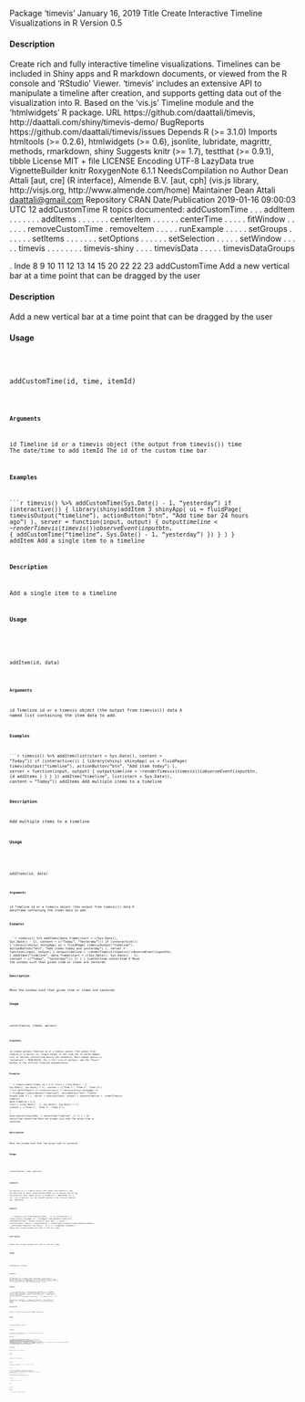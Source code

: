 Package ‘timevis’
January 16, 2019
Title Create Interactive Timeline Visualizations in R
Version 0.5

#### Description
 Create rich and fully interactive timeline visualizations.
Timelines can be included in Shiny apps and R markdown documents, or viewed
from the R console and 'RStudio' Viewer. 'timevis' includes an extensive API
to manipulate a timeline after creation, and supports getting data out of
the visualization into R. Based on the 'vis.js' Timeline module and the
'htmlwidgets' R package.
URL https://github.com/daattali/timevis,
http://daattali.com/shiny/timevis-demo/
BugReports https://github.com/daattali/timevis/issues
Depends R (>= 3.1.0)
Imports htmltools (>= 0.2.6), htmlwidgets (>= 0.6), jsonlite,
lubridate, magrittr, methods, rmarkdown, shiny
Suggests knitr (>= 1.7), testthat (>= 0.9.1), tibble
License MIT + file LICENSE
Encoding UTF-8
LazyData true
VignetteBuilder knitr
RoxygenNote 6.1.1
NeedsCompilation no
Author Dean Attali [aut, cre] (R interface),
Almende B.V. [aut, cph] (vis.js library, http://visjs.org,
http://www.almende.com/home)
Maintainer Dean Attali <daattali@gmail.com>
Repository CRAN
Date/Publication 2019-01-16 09:00:03 UTC
12
addCustomTime
R topics documented:
addCustomTime . . .
addItem . . . . . . .
addItems . . . . . . .
centerItem . . . . . .
centerTime . . . . .
fitWindow . . . . . .
removeCustomTime .
removeItem . . . . .
runExample . . . . .
setGroups . . . . . .
setItems . . . . . . .
setOptions . . . . . .
setSelection . . . . .
setWindow . . . . .
timevis . . . . . . . .
timevis-shiny . . . .
timevisData . . . . .
timevisDataGroups 



























































.
Inde
8
9
10
11
12
13
14
15
20
22
22
23
addCustomTime
Add a new vertical bar at a time point that can be dragged by the user

#### Description

Add a new vertical bar at a time point that can be dragged by the user

#### Usage
<pre><code>


addCustomTime(id, time, itemId)

<code></pre>
#### Arguments

id Timeline id or a timevis object (the output from timevis())
time The date/time to add
itemId The id of the custom time bar

#### Examples
```r

timevis() %>%
addCustomTime(Sys.Date() - 1, "yesterday")
if (interactive()) {
library(shiny)addItem
3
shinyApp(
ui = fluidPage(
timevisOutput("timeline"),
actionButton("btn", "Add time bar 24 hours ago")
),
server = function(input, output) {
output$timeline <- renderTimevis(
timevis()
)
observeEvent(input$btn, {
addCustomTime("timeline", Sys.Date() - 1, "yesterday")
})
}
)
}
addItem
Add a single item to a timeline

#### Description

Add a single item to a timeline

#### Usage
<pre><code>


addItem(id, data)

<code></pre>
#### Arguments

id Timeline id or a timevis object (the output from timevis())
data A named list containing the item data to add.

#### Examples
```r

timevis() %>%
addItem(list(start = Sys.Date(), content = "Today"))
if (interactive()) {
library(shiny)
shinyApp(
ui = fluidPage(
timevisOutput("timeline"),
actionButton("btn", "Add item today")
),
server = function(input, output) {
output$timeline <- renderTimevis(
timevis()
)
observeEvent(input$btn, {4
addItems
)
}
}
})
addItem("timeline", list(start = Sys.Date(), content = "Today"))
addItems
Add multiple items to a timeline

#### Description

Add multiple items to a timeline

#### Usage
<pre><code>


addItems(id, data)

<code></pre>
#### Arguments

id Timeline id or a timevis object (the output from timevis())
data A dataframe containing the items data to add.

#### Examples
```r

timevis() %>%
addItems(data.frame(start = c(Sys.Date(), Sys.Date() - 1),
content = c("Today", "Yesterday")))
if (interactive()) {
library(shiny)
shinyApp(
ui = fluidPage(
timevisOutput("timeline"),
actionButton("btn", "Add items today and yesterday")
),
server = function(input, output) {
output$timeline <- renderTimevis(
timevis()
)
observeEvent(input$btn, {
addItems("timeline",
data.frame(start = c(Sys.Date(), Sys.Date() - 1),
content = c("Today", "Yesterday")))
})
}
)
}centerItem
centerItem
5
Move the window such that given item or items are centered

#### Description

Move the window such that given item or items are centered

#### Usage
<pre><code>


centerItem(id, itemId, options)

<code></pre>
#### Arguments

id
itemId
options
Timeline id or a timevis object (the output from timevis())
A vector (or single value) of the item ids to center
Named list of options controlling mainly the animation. Most common option is
"animation" = TRUE/FALSE. For a full list of options, see the "focus" method
in the official Timeline documentation

#### Examples
```r

timevis(data.frame(
id = 1:3,
start = c(Sys.Date() - 1, Sys.Date(), Sys.Date() + 1),
content = c("Item 1", "Item 2", "Item 3"))
) %>%
centerItem(1)
if (interactive()) {
library(shiny)
shinyApp(
ui = fluidPage(
timevisOutput("timeline"),
actionButton("btn", "Center around item 1")
),
server = function(input, output) {
output$timeline <- renderTimevis(
timevis(
data.frame(id = 1:3,
start = c(Sys.Date() - 1, Sys.Date(), Sys.Date() + 1),
content = c("Item 1", "Item 2", "Item 3"))
)
)
observeEvent(input$btn, {
centerItem("timeline", 1)
})
}
)
}6
centerTime
centerTime
Move the window such that the given time is centered

#### Description

Move the window such that the given time is centered

#### Usage
<pre><code>


centerTime(id, time, options)

<code></pre>
#### Arguments

id Timeline id or a timevis object (the output from timevis())
time The date/time to center around
options Named list of options controlling the animation. Most common option is "animation" = TRUE/FALSE.
For a full list of options, see the "moveTo" method in the official Timeline doc-
umentation

#### Examples
```r

timevis() %>%
centerTime(Sys.Date() - 1)
if (interactive()) {
library(shiny)
shinyApp(
ui = fluidPage(
timevisOutput("timeline"),
actionButton("btn", "Center around 24 hours ago")
),
server = function(input, output) {
output$timeline <- renderTimevis(
timevis()
)
observeEvent(input$btn, {
centerTime("timeline", Sys.Date() - 1)
})
}
)
}fitWindow
fitWindow
7
Adjust the visible window such that it fits all items

#### Description

Adjust the visible window such that it fits all items

#### Usage
<pre><code>


fitWindow(id, options)

<code></pre>
#### Arguments

id Timeline id or a timevis object (the output from timevis())
options Named list of options controlling the animation. Most common option is "animation" = TRUE/FALSE.
For a full list of options, see the "fit" method in the official Timeline documen-
tation

#### Examples
```r

if (interactive()) {
library(shiny)
shinyApp(
ui = fluidPage(
timevisOutput("timeline"),
actionButton("btn", "Fit all items")
),
server = function(input, output) {
output$timeline <- renderTimevis(
timevis(data.frame(
id = 1:2, start = c(Sys.Date(), Sys.Date() - 1), content = c("1", "2")
))
)
observeEvent(input$btn, {
fitWindow("timeline", list(animation = FALSE))
})
}
)
}
removeCustomTime
Remove a custom time previously added

#### Description

Remove a custom time previously added8
removeItem

#### Usage
<pre><code>


removeCustomTime(id, itemId)

<code></pre>
#### Arguments

id Timeline id or a timevis object (the output from timevis())
itemId The id of the custom time bar

#### Examples
```r

timevis() %>%
addCustomTime(Sys.Date() - 1, "yesterday") %>%
addCustomTime(Sys.Date() + 1, "tomorrow") %>%
removeCustomTime("yesterday")
if (interactive()) {
library(shiny)
shinyApp(
ui = fluidPage(
timevisOutput("timeline"),
actionButton("btn0", "Add custom time"),
actionButton("btn", "Remove custom time bar")
),
server = function(input, output) {
output$timeline <- renderTimevis(
timevis()
)
observeEvent(input$btn0, {
addCustomTime("timeline", Sys.Date() - 1, "yesterday")
})
observeEvent(input$btn, {
removeCustomTime("timeline", "yesterday")
})
}
)
}
removeItem
Remove an item from a timeline

#### Description

Remove an item from a timeline

#### Usage
<pre><code>


removeItem(id, itemId)runExample
9

<code></pre>
#### Arguments

id Timeline id or a timevis object (the output from timevis())
itemId The id of the item to remove

#### Examples
```r

timevis(data.frame(id = 1:2, start = Sys.Date(), content = c("1", "2"))) %>%
removeItem(2)
if (interactive()) {
library(shiny)
shinyApp(
ui = fluidPage(
timevisOutput("timeline"),
actionButton("btn", "Remove item 2")
),
server = function(input, output) {
output$timeline <- renderTimevis(
timevis(data.frame(
id = 1:2, start = Sys.Date(), content = c("1", "2"))
)
)
observeEvent(input$btn, {
removeItem("timeline", 2)
})
}
)
}
runExample
Run examples of using timevis in a Shiny app

#### Description

This example is also available online.

#### Usage
<pre><code>


runExample()

#### Examples
```r

if (interactive()) {
runExample()
}10
setGroups
